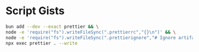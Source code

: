 # Script Gists

```bash
bun add --dev --exact prettier && \
node -e 'require("fs").writeFileSync(".prettierrc","{}\n")' && \
node -e 'require("fs").writeFileSync(".prettierignore","# Ignore artifacts:\nbuild\ncoverage\n")' && \
npx exec prettier . --write

```
